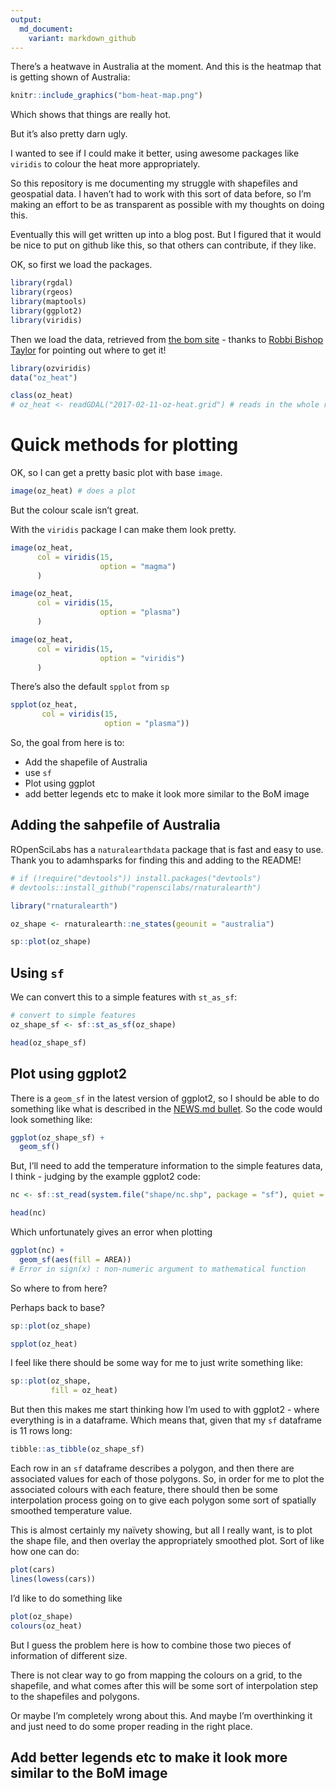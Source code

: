 ```yaml
---
output:
  md_document:
    variant: markdown_github
---
```


There's a heatwave in Australia at the moment. And this is the heatmap that is getting shown of Australia:

```r

knitr::include_graphics("bom-heat-map.png")

```

Which shows that things are really hot.

But it's also pretty darn ugly. 

I wanted to see if I could make it better, using awesome packages like `viridis` to colour the heat more appropriately.

So this repository is me documenting my struggle with shapefiles and geospatial data. I haven't had to work with this sort of data before, so I'm making an effort to be as transparent as possible with my thoughts on doing this.

Eventually this will get written up into a blog post. But I figured that it would be nice to put on github like this, so that others can contribute, if they like.

OK, so first we load the packages.

```r

library(rgdal)
library(rgeos)
library(maptools)
library(ggplot2)
library(viridis)

```

Then we load the data, retrieved from [the bom site](http://www.bom.gov.au/jsp/awap/temp/index.jsp) - thanks to [Robbi Bishop Taylor](https://twitter.com/robbibt) for pointing out where to get it!

```r
library(ozviridis)
data("oz_heat")

class(oz_heat)
# oz_heat <- readGDAL("2017-02-11-oz-heat.grid") # reads in the whole raster

```

# Quick methods for plotting

OK, so I can get a pretty basic plot with base `image`.

```r

image(oz_heat) # does a plot

```

But the colour scale isn't great.

With the `viridis` package I can make them look pretty.

```r

image(oz_heat,
      col = viridis(15,
                    option = "magma")
      )

image(oz_heat,
      col = viridis(15,
                    option = "plasma")
      )

image(oz_heat,
      col = viridis(15,
                    option = "viridis")
      )


```

There's also the default `spplot` from `sp`

```r

spplot(oz_heat,
       col = viridis(15,
                     option = "plasma"))

```

So, the goal from here is to:

- Add the shapefile of Australia
- use `sf`
- Plot using ggplot
- add better legends etc to make it look more similar to the BoM image


## Adding the sahpefile of Australia


ROpenSciLabs has a `naturalearthdata` package that is fast and easy to use. Thank you to adamhsparks for finding this and adding to the README!

```r
# if (!require("devtools")) install.packages("devtools")
# devtools::install_github("ropenscilabs/rnaturalearth")

library("rnaturalearth")

oz_shape <- rnaturalearth::ne_states(geounit = "australia")

sp::plot(oz_shape)

```

## Using `sf`

We can convert this to a simple features with `st_as_sf`:

```r

# convert to simple features
oz_shape_sf <- sf::st_as_sf(oz_shape)

head(oz_shape_sf)

```


## Plot using ggplot2

There is a `geom_sf` in the latest version of ggplot2, so I should be able to do something like what is described in the [NEWS.md bullet](https://github.com/tidyverse/ggplot2/blob/master/NEWS.md#sf). So the code would look something like:


```r

ggplot(oz_shape_sf) +
  geom_sf()

```

But, I'll need to add the temperature information to the simple features data, I think - judging by the example ggplot2 code:

```r
nc <- sf::st_read(system.file("shape/nc.shp", package = "sf"), quiet = TRUE)

head(nc)
```

Which unfortunately gives an error when plotting

```r

ggplot(nc) +
  geom_sf(aes(fill = AREA)) 
# Error in sign(x) : non-numeric argument to mathematical function
```

So where to from here?

Perhaps back to base?

```r

sp::plot(oz_shape)

spplot(oz_heat)

```

I feel like there should be some way for me to just write something like:

```r

sp::plot(oz_shape,
         fill = oz_heat)

```

But then this makes me start thinking how I'm used to with ggplot2 - where everything is in a dataframe. Which means that, given that my `sf` dataframe is 11 rows long:

```r

tibble::as_tibble(oz_shape_sf)

```


Each row in an `sf` dataframe describes a polygon, and then there are associated values for each of those polygons. So, in order for me to plot the associated colours with each feature, there should then be some interpolation process going on to give each polygon some sort of spatially smoothed temperature value.

This is almost certainly my naïvety showing, but all I really want, is to plot the shape file, and then overlay the appropriately smoothed plot. Sort of like how one can do:

```r
plot(cars)
lines(lowess(cars))
```

I'd like to do something like

```r

plot(oz_shape)
colours(oz_heat)

```


But I guess the problem here is how to combine those two pieces of information of different size. 

There is not clear way to go from mapping the colours on a grid, to the shapefile, and what comes after this will be some sort of interpolation step to the shapefiles and polygons.

Or maybe I'm completely wrong about this. And maybe I'm overthinking it and just need to do some proper reading in the right place.

## Add better legends etc to make it look more similar to the BoM image
